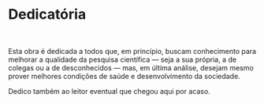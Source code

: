# **Dedicatória** {#dedicatoria .unnumbered}

```{=latex}
\markboth{}{}
```

<br>

Esta obra é dedicada a todos que, em princípio, buscam conhecimento para melhorar a qualidade da pesquisa científica --- seja a sua própria, a de colegas ou a de desconhecidos --- mas, em última análise, desejam mesmo prover melhores condições de saúde e desenvolvimento da sociedade.

Dedico também ao leitor eventual que chegou aqui por acaso.

<br>
